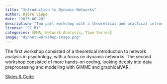 ```yaml
---
title: "Introduction to Dynamic Networks"
author: Björn Siepe
date: "2023-06-28"
description: "Two part workshop with a theoretical and practical introduction to dynamic network analysis in psychology for the clinical psychology group at Goethe University, Frankfurt."
license: "CC BY"
categories: [EMA, Network Analysis, Time Series]
image: "dynnet-workshop-image.png"
---
```


The first workshop consisted of a theoretical introduction to network analysis in psychology, with a focus on dynamic networks. The second workshop consisted of more hands-on coding, looking deeply into data preprocessing and modelling with GIMME and graphicalVAR.

<a href="https://github.com/bsiepe/dynamical-networks-workshop" target="_blank">Slides & Code</a>

